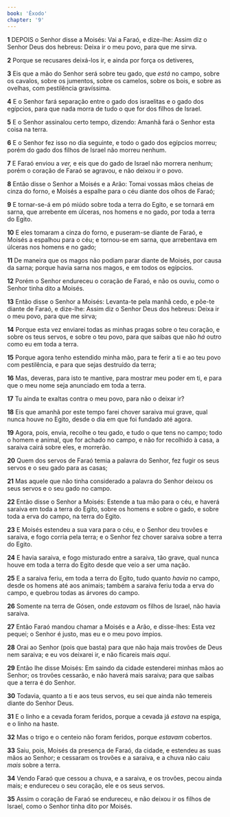 ```yaml
---
book: 'Êxodo'
chapter: '9'
---
```


**1** DEPOIS o Senhor disse a Moisés: Vai a Faraó, e dize-lhe: Assim diz o Senhor Deus dos hebreus: Deixa ir o meu povo, para que me sirva.

**2** Porque se recusares deixá-los ir, e ainda por força os detiveres,

**3** Eis que a mão do Senhor será sobre teu gado, que _está_ no campo, sobre os cavalos, sobre os jumentos, sobre os camelos, sobre os bois, e sobre as ovelhas, com pestilência gravíssima.

**4** E o Senhor fará separação entre o gado dos israelitas e o gado dos egípcios, para que nada morra de tudo o que for dos filhos de Israel.

**5** E o Senhor assinalou certo tempo, dizendo: Amanhã fará o Senhor esta coisa na terra.

**6** E o Senhor fez isso no dia seguinte, e todo o gado dos egípcios morreu; porém do gado dos filhos de Israel não morreu nenhum.

**7** E Faraó enviou a _ver,_ e eis que do gado de Israel não morrera nenhum; porém o coração de Faraó se agravou, e não deixou ir o povo.

**8** Então disse o Senhor a Moisés e a Arão: Tomai vossas mãos cheias de cinza do forno, e Moisés a espalhe para o céu diante dos olhos de Faraó;

**9** E tornar-se-á em pó miúdo sobre toda a terra do Egito, e se tornará em sarna, que arrebente em úlceras, nos homens e no gado, por toda a terra do Egito.

**10** E eles tomaram a cinza do forno, e puseram-se diante de Faraó, e Moisés a espalhou para o céu; e tornou-se em sarna, que arrebentava em úlceras nos homens e no gado;

**11** De maneira que os magos não podiam parar diante de Moisés, por causa da sarna; porque havia sarna nos magos, e em todos os egípcios.

**12** Porém o Senhor endureceu o coração de Faraó, e não os ouviu, como o Senhor tinha dito a Moisés.

**13** Então disse o Senhor a Moisés: Levanta-te pela manhã cedo, e põe-te diante de Faraó, e dize-lhe: Assim diz o Senhor Deus dos hebreus: Deixa ir o meu povo, para que me sirva;

**14** Porque esta vez enviarei todas as minhas pragas sobre o teu coração, e sobre os teus servos, e sobre o teu povo, para que saibas que não _há_ outro como eu em toda a terra.

**15** Porque agora tenho estendido minha mão, para te ferir a ti e ao teu povo com pestilência, e para que sejas destruído da terra;

**16** Mas, deveras, para isto te mantive, para mostrar meu poder em ti, e para que o meu nome seja anunciado em toda a terra.

**17** Tu ainda te exaltas contra o meu povo, para não o deixar ir?

**18** Eis que amanhã por este tempo farei chover saraiva mui grave, qual nunca houve no Egito, desde o dia em que foi fundado até agora.

**19** Agora, pois, envia, recolhe o teu gado, e tudo o que tens no campo; todo o homem e animal, que for achado no campo, e não for recolhido à casa, a saraiva cairá sobre eles, e morrerão.

**20** Quem dos servos de Faraó temia a palavra do Senhor, fez fugir os seus servos e o seu gado para as casas;

**21** Mas aquele que não tinha considerado a palavra do Senhor deixou os seus servos e o seu gado no campo.

**22** Então disse o Senhor a Moisés: Estende a tua mão para o céu, e haverá saraiva em toda a terra do Egito, sobre os homens e sobre o gado, e sobre toda a erva do campo, na terra do Egito.

**23** E Moisés estendeu a sua vara para o céu, e o Senhor deu trovões e saraiva, e fogo corria pela terra; e o Senhor fez chover saraiva sobre a terra do Egito.

**24** E havia saraiva, e fogo misturado entre a saraiva, tão grave, qual nunca houve em toda a terra do Egito desde que veio a ser uma nação.

**25** E a saraiva feriu, em toda a terra do Egito, tudo quanto _havia_ no campo, desde os homens até aos animais; também a saraiva feriu toda a erva do campo, e quebrou todas as árvores do campo.

**26** Somente na terra de Gósen, onde _estavam_ os filhos de Israel, não havia saraiva.

**27** Então Faraó mandou chamar a Moisés e a Arão, e disse-lhes: Esta vez pequei; o Senhor é justo, mas eu e o meu povo ímpios.

**28** Orai ao Senhor (pois que basta) para que não haja mais trovões de Deus nem saraiva; e eu vos deixarei ir, e não ficareis mais _aqui_.

**29** Então lhe disse Moisés: Em saindo da cidade estenderei minhas mãos ao Senhor; os trovões cessarão, e não haverá mais saraiva; para que saibas que a terra é do Senhor.

**30** Todavia, quanto a ti e aos teus servos, eu sei que ainda não temereis diante do Senhor Deus.

**31** E o linho e a cevada foram feridos, porque a cevada já _estava_ na espiga, e o linho na haste.

**32** Mas o trigo e o centeio não foram feridos, porque _estavam_ cobertos.

**33** Saiu, pois, Moisés da presença de Faraó, da cidade, e estendeu as suas mãos ao Senhor; e cessaram os trovões e a saraiva, e a chuva não caiu _mais_ sobre a terra.

**34** Vendo Faraó que cessou a chuva, e a saraiva, e os trovões, pecou ainda mais; e endureceu o seu coração, ele e os seus servos.

**35** Assim o coração de Faraó se endureceu, e não deixou ir os filhos de Israel, como o Senhor tinha dito por Moisés.
